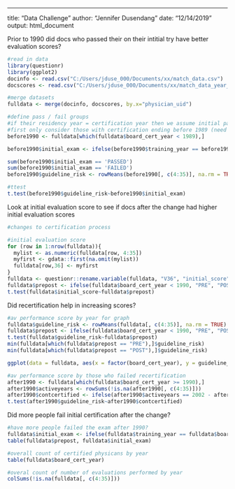 ---
title: "Data Challenge"
author: "Jennifer Dusendang"
date: "12/14/2019"
output: html_document


Prior to 1990 did docs who passed their on their intitial try have better evaluation scores?

```{r a}
#read in data 
library(questionr)
library(ggplot2)
docinfo <- read.csv("C:/Users/jduse_000/Documents/xx/match_data.csv") 
docscores <- read.csv("C:/Users/jduse_000/Documents/xx/match_data_year_data.csv")

#merge datasets 
fulldata <- merge(docinfo, docscores, by.x="physician_uid")

#define pass / fail groups 
#if their residency year = certification year then we assume initial passing 
#first only consider those with certification ending before 1989 (need one year of data)
before1990 <- fulldata[which(fulldata$board_cert_year < 1989),]

before1990$initial_exam <- ifelse(before1990$training_year == before1990$board_cert_year, "PASSED", "FAILED")

sum(before1990$initial_exam == 'PASSED')
sum(before1990$initial_exam == 'FAILED')
before1990$guideline_risk <- rowMeans(before1990[, c(4:35)], na.rm = TRUE)

#ttest 
t.test(before1990$guideline_risk~before1990$initial_exam)

```

Look at initial evaluation score to see if docs after the change had higher initial evaluation scores 

```{r b}

#changes to certification process 

#initial evaluation score 
for (row in 1:nrow(fulldata)){
  mylist <- as.numeric(fulldata[row, 4:35])
  myfirst <- gdata::first(na.omit(mylist))
  fulldata[row,36] <- myfirst
}
fulldata <- questionr::rename.variable(fulldata, "V36", "initial_score")
fulldata$prepost <- ifelse(fulldata$board_cert_year < 1990, "PRE", "POST")
t.test(fulldata$initial_score~fulldata$prepost)


```

Did recertification help in increasing scores?

```{r c}

#av performance score by year for graph 
fulldata$guideline_risk <- rowMeans(fulldata[, c(4:35)], na.rm = TRUE)
fulldata$prepost <- ifelse(fulldata$board_cert_year < 1990, "PRE", "POST")
t.test(fulldata$guideline_risk~fulldata$prepost)
min(fulldata[which(fulldata$prepost == "PRE"),]$guideline_risk)
min(fulldata[which(fulldata$prepost == "POST"),]$guideline_risk)

ggplot(data = fulldata, aes(x = factor(board_cert_year), y = guideline_risk, ymin = 0, ymax = 100)) + stat_summary(fun.y="mean", geom="point", size = 3) + xlab("Board Certification Year") + ylab("Average of Evaluation Scores Over Physician's Career") + theme_classic() 

#av performance score by those who failed recertification 
after1990 <- fulldata[which(fulldata$board_cert_year >= 1990),]
after1990$activeyears <- rowSums(!is.na(after1990[, c(4:35)]))
after1990$contcertified <- ifelse(after1990$activeyears == 2002 - after1990$board_cert_year, "CONT", "NON-CONT")
t.test(after1990$guideline_risk~after1990$contcertified)

```

Did more people fail initial certification after the change?


```{r d}

#have more people failed the exam after 1990?
fulldata$initial_exam <- ifelse(fulldata$training_year == fulldata$board_cert_year, "PASSED", "FAILED")
table(fulldata$prepost, fulldata$initial_exam)

#overall count of certified physicans by year 
table(fulldata$board_cert_year)

#overal count of number of evaluations performed by year 
colSums(!is.na(fulldata[, c(4:35)]))
```